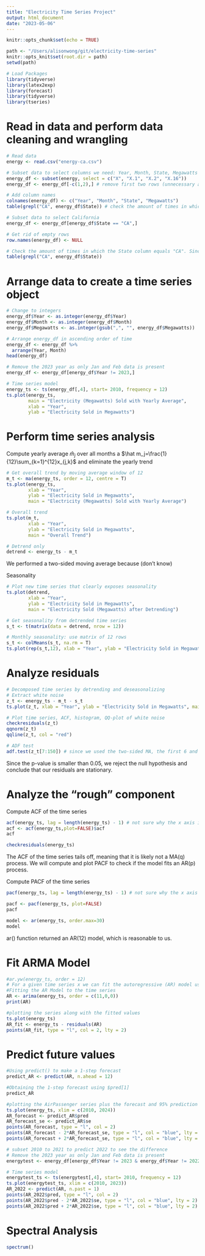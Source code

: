 ```yaml
---
title: "Electricity Time Series Project"
output: html_document
date: "2023-05-06"
---
```


```r
knitr::opts_chunk$set(echo = TRUE)

path <- "/Users/alisonwong/git/electricity-time-series"
knitr::opts_knit$set(root.dir = path)
setwd(path)

# Load Packages 
library(tidyverse)
library(latex2exp)
library(forecast)
library(tidyverse)
library(tseries)
```

# Read in data and perform data cleaning and wrangling 
```r
# Read data 
energy <- read.csv("energy-ca.csv")

# Subset data to select columns we need: Year, Month, State, Megawatts (sold)
energy_df <- subset(energy, select = c("X", "X.1", "X.2", "X.16"))
energy_df <- energy_df[-c(1,2),] # remove first two rows (unnecessary as these rows were the result of a small issue when importing the file)

# Add column names
colnames(energy_df) <- c("Year", "Month", "State", "Megawatts")
table(grepl("CA", energy_df$State)) # check the amount of times in which "CA" appears in the "X.2" column which corresponds to the respective state

# Subset data to select California 
energy_df <- energy_df[energy_df$State == "CA",]

# Get rid of empty rows
row.names(energy_df) <- NULL

# Check the amount of times in which the State column equals "CA". Since this number, 158, matches with the earlier number, we have support to say no important data was lost
table(grepl("CA", energy_df$State))
```

# Arrange data to create a time series object
```r
# Change to integers
energy_df$Year <- as.integer(energy_df$Year)
energy_df$Month <- as.integer(energy_df$Month)
energy_df$Megawatts <- as.integer(gsub(",", "", energy_df$Megawatts))

# Arrange energy_df in ascending order of time
energy_df <- energy_df %>%
  arrange(Year, Month)
head(energy_df)

# Remove the 2023 year as only Jan and Feb data is present
energy_df <- energy_df[energy_df$Year != 2023,]

# Time series model 
energy_ts <- ts(energy_df[,4], start= 2010, frequency = 12)
ts.plot(energy_ts, 
        main = "Electricity (Megawatts) Sold with Yearly Average", 
        xlab = "Year", 
        ylab = "Electricity Sold in Megawatts")
```

# Perform time series analysis

Compute yearly average $\hat m_j$ over all months a $\hat m_j=\frac{1}{12}\sum_{k=1}^{12}x_{j,k}$ and eliminate the yearly trend
```r
# Get overall trend by moving average window of 12
m_t <- ma(energy_ts, order = 12, centre = T)
ts.plot(energy_ts,
        xlab = "Year",
        ylab = "Electricity Sold in Megawatts",
        main = "Electricity (Megawatts) Sold with Yearly Average")

# Overall trend
ts.plot(m_t,
        xlab = "Year",
        ylab = "Electricity Sold in Megawatts",
        main = "Overall Trend")

# Detrend only
detrend <- energy_ts - m_t
```
We performed a two-sided moving average because (don't know)

Seasonality
```r
# Plot new time series that clearly exposes seasonality
ts.plot(detrend,
        xlab = "Year",
        ylab = "Electricity Sold in Megawatts",
        main = "Electricity Sold (Megawatts) after Detrending")

# Get seasonality from detrended time series
s_t <- t(matrix(data = detrend, nrow = 12))

# Monthly seasonality: use matrix of 12 rows
s_t <- colMeans(s_t, na.rm = T)
ts.plot(rep(s_t,12), xlab = "Year", ylab = "Electricity Sold in Megawatts", main = "Seasonality")
```



# Analyze residuals
```r
# Decomposed time series by detrending and deseasonalizing
# Extract white noise
z_t <- energy_ts - m_t - s_t
ts.plot(z_t, xlab = "Year", ylab = "Electricity Sold in Megawatts", main = "Residual plot")

# Plot time series, ACF, histogram, QQ-plot of white noise
checkresiduals(z_t)
qqnorm(z_t)
qqline(z_t, col = "red")

# ADF test
adf.test(z_t[7:150]) # since we used the two-sided MA, the first 6 and last 6 points are NA
```
Since the p-value is smaller than 0.05, we reject the null hypothesis and conclude that our residuals are stationary. 

# Analyze the “rough” component

Compute ACF of the time series
```r
acf(energy_ts, lag = length(energy_ts) - 1) # not sure why the x axis is wrong
acf <- acf(energy_ts,plot=FALSE)$acf
acf

checkresiduals(energy_ts)
```
The ACF of the time series tails off, meaning that it is likely not a MA(q) process. We will compute and plot PACF to check if the model fits an AR(p) process.

Compute PACF of the time series
```r
pacf(energy_ts, lag = length(energy_ts) - 1) # not sure why the x axis is wrong

pacf <- pacf(energy_ts, plot=FALSE)
pacf

model <- ar(energy_ts, order.max=30)
model
```
ar() function returned an AR(12) model, which is reasonable to us. 

# Fit ARMA Model
```r
#ar.yw(energy_ts, order = 12)
# For a given time series x we can fit the autoregressive (AR) model using the arima() command and setting order equal to c(1, 0, 0). Note for reference that an AR model is an ARIMA(1, 0, 0) model.
#Fitting the AR Model to the time series
AR <- arima(energy_ts, order = c(11,0,0))
print(AR)

#plotting the series along with the fitted values
ts.plot(energy_ts)
AR_fit <- energy_ts - residuals(AR)
points(AR_fit, type = "l", col = 2, lty = 2)


```

# Predict future values
```r
#Using predict() to make a 1-step forecast
predict_AR <- predict(AR, n.ahead = 12)

#Obtaining the 1-step forecast using $pred[1]
predict_AR

#plotting the AirPassenger series plus the forecast and 95% prediction intervals
ts.plot(energy_ts, xlim = c(2010, 2024))
AR_forecast <- predict_AR$pred
AR_forecast_se <- predict_AR$se
points(AR_forecast, type = "l", col = 2)
points(AR_forecast - 2*AR_forecast_se, type = "l", col = "blue", lty = 2)
points(AR_forecast + 2*AR_forecast_se, type = "l", col = "blue", lty = 2)
```

```r
# subset 2010 to 2021 to predict 2022 to see the difference 
# Remove the 2023 year as only Jan and Feb data is present
energytest <- energy_df[energy_df$Year != 2023 & energy_df$Year != 2022,]

# Time series model 
energytest_ts <- ts(energytest[,4], start= 2010, frequency = 12)
ts.plot(energytest_ts, xlim = c(2010, 2023))
AR_2022 <- predict(AR, n.past = 1)
points(AR_2022$pred, type = "l", col = 2)
points(AR_2022$pred - 2*AR_2022$se, type = "l", col = "blue", lty = 2)
points(AR_2022$pred + 2*AR_2022$se, type = "l", col = "blue", lty = 2)
``` 


# Spectral Analysis
```r
spectrum()


```





